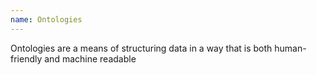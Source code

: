 ```yaml
---
name: Ontologies
---
```

Ontologies are a means of structuring data in a way that is both human-friendly and machine readable
